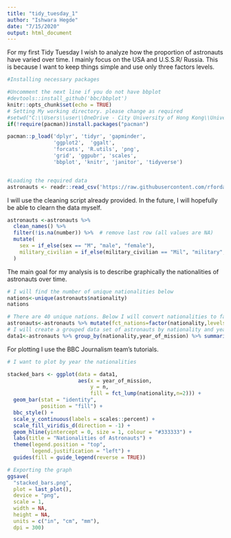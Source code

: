 ---
title: "tidy_tuesday_1"
author: "Ishwara Hegde"
date: "7/15/2020"
output: html_document
---
For my first Tidy Tuesday I wish to analyze how the proportion of astronauts have varied over time. 
I mainly focus on the USA and U.S.S.R/ Russia. This is because I want to keep things simple and use only three factors levels.  
```{r setup, include=FALSE}
#Installing necessary packages

#Uncomment the next line if you do not have bbplot
#devtools::install_github('bbc/bbplot')
knitr::opts_chunk$set(echo = TRUE)
# Setting My working directory. please change as required
#setwd("C:\\Users\\user\\OneDrive - City University of Hong Kong\\University\\Cemfi")
if(!require(pacman))install.packages("pacman")

pacman::p_load('dplyr', 'tidyr', 'gapminder',
               'ggplot2',  'ggalt',
               'forcats', 'R.utils', 'png', 
               'grid', 'ggpubr', 'scales',
               'bbplot', 'knitr', 'janitor', 'tidyverse')


#Loading the required data
astronauts <- readr::read_csv('https://raw.githubusercontent.com/rfordatascience/tidytuesday/master/data/2020/2020-07-14/astronauts.csv')


```
I will use the cleaning script already provided. In the future, I will hopefully be able to clearn the data myself.
```{r, data cleaning}
astronauts <-astronauts %>% 
  clean_names() %>% 
  filter(!is.na(number)) %>%  # remove last row (all values are NA)
  mutate(
    sex = if_else(sex == "M", "male", "female"),
    military_civilian = if_else(military_civilian == "Mil", "military", "civilian")
  )
```

The main goal for my analysis is to describe graphically the nationalities of astronauts over time. 

```{r, data analysis}
# I will find the number of unique nationalities below 
nations<-unique(astronauts$nationality)
nations

# There are 40 unique nations. Below I will convert nationalities to factors 
astronauts<-astronauts %>% mutate(fct_nations=factor(nationality,levels=nations))
# I will create a grouped data set of astronauts by nationality and year of mission
data1<-astronauts %>% group_by(nationality,year_of_mission) %>% summarise(n=n()) %>%arrange(year_of_mission)

```
For plotting I use the BBC Journalism team's tutorials.
```{r, Plot}
# I want to plot by year the nationalities 

stacked_bars <- ggplot(data = data1, 
                       aes(x = year_of_mission,
                           y = n,
                           fill = fct_lump(nationality,n=2))) +
  geom_bar(stat = "identity", 
           position = "fill") +
  bbc_style() +
  scale_y_continuous(labels = scales::percent) +
  scale_fill_viridis_d(direction = -1) +
  geom_hline(yintercept = 0, size = 1, colour = "#333333") +
  labs(title = "Nationalities of Astronauts") +
  theme(legend.position = "top", 
        legend.justification = "left") +
  guides(fill = guide_legend(reverse = TRUE))

# Exporting the graph
ggsave(
  "stacked_bars.png",
  plot = last_plot(),
  device = "png",
  scale = 1,
  width = NA,
  height = NA,
  units = c("in", "cm", "mm"),
  dpi = 300)


```
